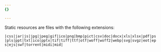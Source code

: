 ```yaml
---
{}

---
```


Static resources are files with the following extensions:

`|css|jar|js|jpg|jpeg|gif|ico|png|bmp|pict|csv|doc|docx|xls|xlsx|pdf|ps|pls|ppt|txt|ico|pptx|tif|tiff|ttf|otf|woff|woff2|webp|svg|svgz|eot|eps|ejs|swf|torrent|midi|mid|`
